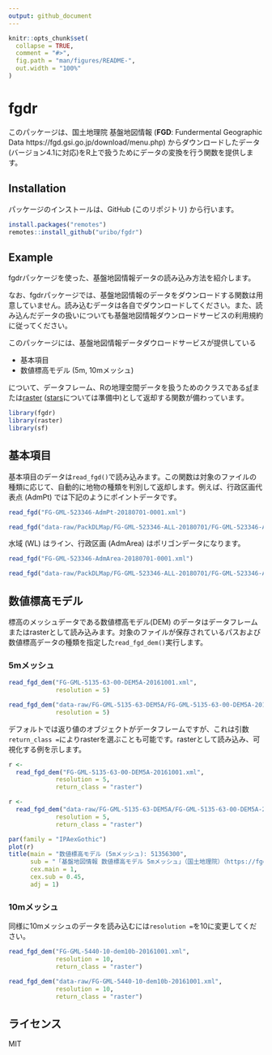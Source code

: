 ```yaml
---
output: github_document
---
```


<!-- README.md is generated from README.Rmd. Please edit that file -->

```r
knitr::opts_chunk$set(
  collapse = TRUE,
  comment = "#>",
  fig.path = "man/figures/README-",
  out.width = "100%"
)
```
# fgdr

このパッケージは、国土地理院 基盤地図情報 (**FGD**: Fundermental Geographic Data https://fgd.gsi.go.jp/download/menu.php) からダウンロードしたデータ(バージョン4.1に対応)をR上で扱うためにデータの変換を行う関数を提供します。

## Installation

パッケージのインストールは、GitHub (このリポジトリ) から行います。

``` r
install.packages("remotes")
remotes::install_github("uribo/fgdr")
```

## Example

fgdrパッケージを使った、基盤地図情報データの読み込み方法を紹介します。

なお、fgdrパッケージでは、基盤地図情報のデータをダウンロードする関数は用意していません。読み込むデータは各自でダウンロードしてください。また、読み込んだデータの扱いについても基盤地図情報ダウンロードサービスの利用規約に従ってください。

このパッケージには、基盤地図情報データダウロードサービスが提供している

- 基本項目
- 数値標高モデル (5m, 10mメッシュ)

について、データフレーム、Rの地理空間データを扱うためのクラスである[sf](https://CRAN.R-project.org/package=sf)または[raster](https://CRAN.R-project.org/package=raster) ([stars](https://github.com/r-spatial/stars)については準備中)として返却する関数が備わっています。

```r
library(fgdr)
library(raster)
library(sf)
```

## 基本項目

基本項目のデータは`read_fgd()`で読み込みます。この関数は対象のファイルの種類に応じて、自動的に地物の種類を判別して返却します。例えば、行政区画代表点 (AdmPt) では下記のようにポイントデータです。

```r
read_fgd("FG-GML-523346-AdmPt-20180701-0001.xml")
```

```r
read_fgd("data-raw/PackDLMap/FG-GML-523346-ALL-20180701/FG-GML-523346-AdmPt-20180701-0001.xml")
```

水域 (WL) はライン、行政区画 (AdmArea) はポリゴンデータになります。

```r
read_fgd("FG-GML-523346-AdmArea-20180701-0001.xml")
```

```r
read_fgd("data-raw/PackDLMap/FG-GML-523346-ALL-20180701/FG-GML-523346-AdmArea-20180701-0001.xml")
```

## 数値標高モデル

標高のメッシュデータである数値標高モデル(DEM) のデータはデータフレームまたはrasterとして読み込みます。対象のファイルが保存されているパスおよび数値標高データの種類を指定した`read_fgd_dem()`実行します。

### 5mメッシュ

```r
read_fgd_dem("FG-GML-5135-63-00-DEM5A-20161001.xml", 
             resolution = 5)
```

```r
read_fgd_dem("data-raw/FG-GML-5135-63-DEM5A/FG-GML-5135-63-00-DEM5A-20161001.xml", 
             resolution = 5)
```

デフォルトでは返り値のオブジェクトがデータフレームですが、これは引数`return_class = `によりrasterを選ぶことも可能です。rasterとして読み込み、可視化する例を示します。

```r
r <- 
  read_fgd_dem("FG-GML-5135-63-00-DEM5A-20161001.xml", 
             resolution = 5,
             return_class = "raster")
```

```r
r <- 
  read_fgd_dem("data-raw/FG-GML-5135-63-DEM5A/FG-GML-5135-63-00-DEM5A-20161001.xml", 
             resolution = 5,
             return_class = "raster")
```

```r
par(family = "IPAexGothic")
plot(r)
title(main = "数値標高モデル (5mメッシュ): 51356300",
      sub = "「基盤地図情報 数値標高モデル 5mメッシュ」（国土地理院）（https://fgd.gsi.go.jp/download/menu.php）\nをもとに瓜生真也(@uribo)が作成",
      cex.main = 1,
      cex.sub = 0.45,
      adj = 1)
```

### 10mメッシュ

同様に10mメッシュのデータを読み込むには`resolution =`を10に変更してください。

```r
read_fgd_dem("FG-GML-5440-10-dem10b-20161001.xml", 
             resolution = 10,
             return_class = "raster")
```

```r
read_fgd_dem("data-raw/FG-GML-5440-10-dem10b-20161001.xml", 
             resolution = 10,
             return_class = "raster")
```

## ライセンス

MIT
